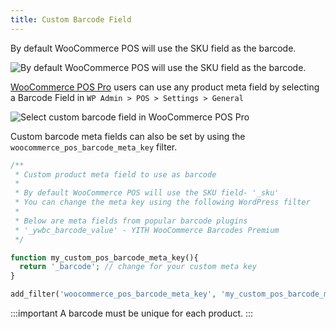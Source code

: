 ```yaml
---
title: Custom Barcode Field
---
```


By default WooCommerce POS will use the SKU field as the barcode.

![By default WooCommerce POS will use the SKU field as the barcode. ](https://wcpos.com/wp-content/uploads/2016/06/product-sku.png "By default WooCommerce POS will use the SKU field as the barcode")

[WooCommerce POS Pro](http://wcpos.com/pro) users can use any product meta field by selecting a Barcode Field in `WP Admin > POS > Settings > General`

![Select custom barcode field in WooCommerce POS Pro](https://wcpos.com/wp-content/uploads/2016/06/select-custom-barcode-field.png "Select custom barcode field in WooCommerce POS Pro")

Custom barcode meta fields can also be set by using the `woocommerce_pos_barcode_meta_key` filter.

```php title="functions.php"
/**
 * Custom product meta field to use as barcode
 *
 * By default WooCommerce POS will use the SKU field- '_sku'
 * You can change the meta key using the following WordPress filter
 *
 * Below are meta fields from popular barcode plugins
 * '_ywbc_barcode_value' - YITH WooCommerce Barcodes Premium
 */

function my_custom_pos_barcode_meta_key(){
  return '_barcode'; // change for your custom meta key
}

add_filter('woocommerce_pos_barcode_meta_key', 'my_custom_pos_barcode_meta_key' );
```

:::important
A barcode must be unique for each product.
:::

